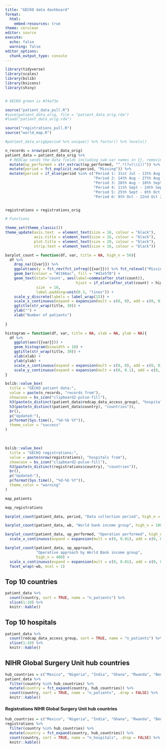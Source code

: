 ```yaml
---
title: "GECKO data dashboard"
format: 
  html:
    embed-resources: true
theme: cerulean
editor: source
execute:
  echo: false
  warning: false
editor_options: 
  chunk_output_type: console
---
```


```r
library(tidyverse)
library(scales)
library(bslib)
library(bsicons)
library(shiny)


# GECKO green is #74a73e

source("patient_data_pull.R")
#save(patient_data_orig, file = "patient_data_orig.rda")
#load("patient_data_orig.rda")

source("registrations_pull.R")
source("world_map.R")

#patient_data_orig$period %>% unique() %>% factor() %>% levels()

n_records = nrow(patient_data_orig)
patient_data = patient_data_orig %>% 
  # REDCap sends the data fields including sub-var names in {}, removing here:
  mutate(op_performed = str_extract(op_performed, "^.*(?=(\\{))")) %>% 
  mutate(period = fct_explicit_na(period, "Missing")) %>% 
  mutate(period = if_else(period %in% c("Period 1: 31st Jul - 13th Aug 2023",
                                        "Period 2: 14th Aug - 27th Aug 2023",
                                        "Period 3: 28th Aug - 10th Sept 2023",
                                        "Period 4: 11th Sept - 24th Sept 2023",
                                        "Period 5: 25th Sept - 8th Oct 2023",
                                        "Period 6: 9th Oct - 22nd Oct 2023"), period, "Missing"))


registrations = registrations_orig

```

```r
# Functions

theme_set(theme_classic())
theme_update(axis.text  = element_text(size = 16, colour = "black"),
             axis.title = element_text(size = 16, colour = "black"),
             plot.title = element_text(size = 20, colour = "black"),
             strip.text = element_text(size = 16, colour = "black"))

barplot_count = function(df, var, title = NA, high_n = 50){
  df %>% 
    drop_na({{var}}) %>% 
    ggplot(aes(y = fct_rev(fct_infreq({{var}})) %>% fct_relevel("Missing"))) +
    geom_bar(colour = "#2166ac", fill = "#d1e5f0") +
    geom_text(stat='count', aes(label=comma(after_stat(count)),
                                hjust = if_else(after_stat(count) > high_n, 1, 0)),
              size  = 10,
              label.padding=unit(0.3, "lines")) +
    scale_y_discrete(labels = label_wrap(15)) +
    scale_x_continuous(expand = expansion(mult = c(0, 0), add = c(0, 0))) +
    ggtitle(str_wrap(title, 30)) +
    ylab("") +
    xlab("Number of patients")
  
}

histogram = function(df, var, title = NA, xlab = NA, ylab = NA){
  df %>% 
    ggplot(aes({{var}})) +
    geom_histogram(binwidth = 10) +
    ggtitle(str_wrap(title, 30)) +
    xlab(xlab) +
    ylab(ylab) +
    scale_x_continuous(expand = expansion(mult = c(0, 0), add = c(0, 0))) +
    scale_y_continuous(expand = expansion(mult = c(0, 0.1), add = c(0, 0)))
}

```

::: {layout-ncol="1"}
```r
bslib::value_box(
  title = "GECKO patient data:",
  value = paste(n_records, "records from"),
  showcase = bs_icon("clipboard2-pulse-fill"),
  h3(paste(n_distinct(patient_data$redcap_data_access_group), "hospitals in")),
  h3(paste(n_distinct(patient_data$country), "countries")),
  br(),
  p("Updated:"),
  p(format(Sys.time(), "%d-%b %Y")),
  theme_color = "success"
)
```

&nbsp;

```r
bslib::value_box(
  title = "GECKO registrations:",
  value = paste(nrow(registrations), "hospitals from"),
  showcase = bs_icon("clipboard2-pulse-fill"),
  h3(paste(n_distinct(registrations$country), "countries")),
  br(),
  p("Updated:"),
  p(format(Sys.time(), "%d-%b %Y")),
  theme_color = "warning"
)
```


```r
map_patients
```


```r
map_registrations
```


:::

::: {layout-ncol="2"}
```r
barplot_count(patient_data, period, "Data collection period", high_n = 400)
```

```r
barplot_count(patient_data, wb, "World bank income group", high_n = 1000)
```

```r
barplot_count(patient_data, op_performed, "Operation performed", high_n = 400) +
  scale_x_continuous(expand = expansion(mult = c(0, 0.01), add = c(0, 0)))
```
:::

::: {layout-ncol="1"}
```r
barplot_count(patient_data, op_approach,
              "Operative approach by World Bank income group",
              high_n = 400) +
  scale_x_continuous(expand = expansion(mult = c(0, 0.01), add = c(0, 0)), labels = scales::label_comma()) +
  facet_wrap(~wb, ncol = 1)
```


## Top 10 countries

```r
patient_data %>% 
  count(country, sort = TRUE, name = "n_patients") %>% 
  slice(1:10) %>% 
  knitr::kable()
```

## Top 10 hospitals

```r
patient_data %>% 
  count(redcap_data_access_group, sort = TRUE, name = "n_patients") %>% 
  slice(1:10) %>% 
  knitr::kable()
```


## NIHR Global Surgery Unit hub countries

```r
hub_countries = c("Mexico", "Nigeria", "India", "Ghana", "Rwanda", "Benin", "South Africa")
patient_data %>% 
  filter(country %in% hub_countries) %>% 
  mutate(country = fct_expand(country, hub_countries)) %>% 
  count(country, sort = TRUE, name = "n_patients", .drop = FALSE) %>% 
  knitr::kable()

```

#### Registrations NIHR Global Surgery Unit hub countries

```r
hub_countries = c("Mexico", "Nigeria", "India", "Ghana", "Rwanda", "Benin", "South Africa")
registrations %>% 
  filter(country %in% hub_countries) %>% 
  mutate(country = fct_expand(country, hub_countries)) %>% 
  count(country, sort = TRUE, name = "n_hospitals", .drop = FALSE) %>% 
  knitr::kable()

```


:::

